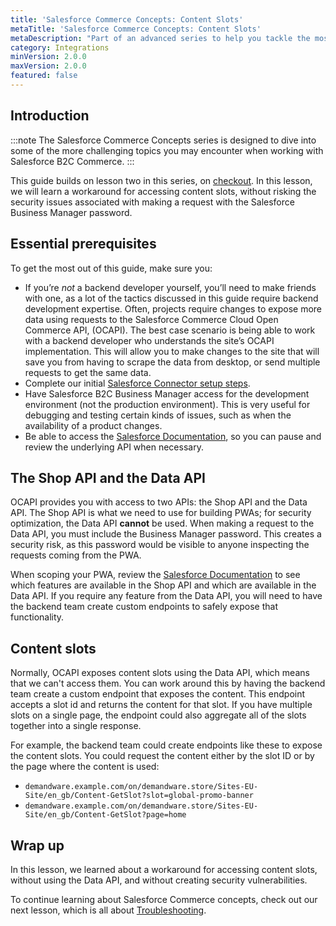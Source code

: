 ```yaml
---
title: 'Salesforce Commerce Concepts: Content Slots'
metaTitle: 'Salesforce Commerce Concepts: Content Slots'
metaDescription: "Part of an advanced series to help you tackle the most challenging topics when integrating Salesforce Commerce with your Mobify app. This lesson covers additional checkout features."
category: Integrations
minVersion: 2.0.0
maxVersion: 2.0.0
featured: false
---
```


## Introduction  

:::note
The Salesforce Commerce Concepts series is designed to dive into some of the more challenging topics you may encounter when working with Salesforce B2C Commerce.
:::

This guide builds on lesson two in this series, on [checkout](/how-to-guides/categories/integrations/salesforce-commerce-concepts-checkout). In this lesson, we will learn a workaround for accessing content slots, without risking the security issues associated with making a request with the Salesforce Business Manager password.

## Essential prerequisites  

To get the most out of this guide, make sure you:  

- If you’re *not* a backend developer yourself, you’ll need to make friends with one, as a lot of the tactics discussed in this guide require backend development expertise. Often, projects require changes to expose more data using requests to the Salesforce Commerce Cloud Open Commerce API, (OCAPI). The best case scenario is being able to work with a backend developer who understands the site’s OCAPI implementation. This will allow you to make changes to the site that will save you from having to scrape the data from desktop, or send multiple requests to get the same data.
- Complete our initial [Salesforce Connector setup steps](/how-to-guides/categories/integrations/setting-up-the-salesforce-connector).
- Have Salesforce B2C Business Manager access for the development environment (not the production environment). This is very useful for debugging and testing certain kinds of issues, such as when the availability of a product changes.
- Be able to access the [Salesforce Documentation](https://documentation.b2c.commercecloud.salesforce.com/DOC1/index.jsp), so you can pause and review the underlying API when necessary.

## The Shop API and the Data API

OCAPI provides you with access to two APIs: the Shop API and the Data API. The Shop API is what we need to use for building PWAs; for security optimization, the Data API **cannot** be used. When making a request to the Data API, you must include the Business Manager password. This creates a security risk, as this password would be visible to anyone inspecting the requests coming from the PWA.

When scoping your PWA, review the [Salesforce Documentation](https://documentation.b2c.commercecloud.salesforce.com/DOC1/index.jsp) to see which features are available in the Shop API and which are available in the Data API. If you require any feature from the Data API, you will need to have the backend team create custom endpoints to safely expose that functionality.


## Content slots

Normally, OCAPI exposes content slots using the Data API, which means that we can't access them. You can work around this by having the backend team create a custom endpoint that exposes the content. This endpoint accepts a slot id and returns the content for that slot. If you have multiple slots on a single page, the endpoint could also aggregate all of the slots together into a single response.

For example, the backend team could create endpoints like these to expose the content slots. You could request the content either by the slot ID or by the page where the content is used:

* `demandware.example.com/on/demandware.store/Sites-EU-Site/en_gb/Content-GetSlot?slot=global-promo-banner`
* `demandware.example.com/on/demandware.store/Sites-EU-Site/en_gb/Content-GetSlot?page=home`


## Wrap up

In this lesson, we learned about a workaround for accessing content slots, without using the Data API, and without creating security vulnerabilities.

To continue learning about Salesforce Commerce concepts, check out our next lesson, which is all about [Troubleshooting](/how-to-guides/categories/integrations/salesforce-commerce-concepts-troubleshooting).


